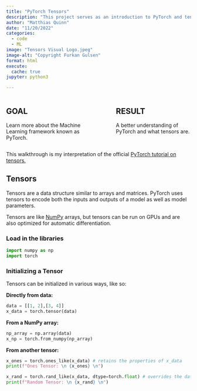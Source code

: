 ---
title: "PyTorch Tensors"
description: "This project serves as an introduction to PyTorch and tensors."
author: "Matthias Quinn"
date: "11/20/2022"
categories:
  - code
  - ML
image: "Tensors Visual Logo.jpeg"
image-alt: "Copyright Furkan Gulsen"
format: html
execute:
  cache: true
jupyter: python3

---

::: columns
::: {.column width="40%"}
## GOAL

Learn more about the Machine Learning framework known as PyTorch.
:::

::: {.column width="10%"}
<!-- empty column to create gap -->
:::

::: {.column width="40%"}
## RESULT

A better understanding of PyTorch and what tensors are.
:::
:::

This walkthrough is my interpretation of the official [PyTorch tutorial on tensors.](https://pytorch.org/tutorials/beginner/basics/tensor_tutorial.html)

## Tensors

Tensors are a data structure similar to arrays and matrices. PyTorch uses tensors to encode both the inputs and outputs of a model as well as model parameters.

Tensors are like [NumPy](https://numpy.org/) arrays, but tensors can be run on GPUs and are also optimized for automatic differentiation.

### Load in the libraries

```{python}
import numpy as np
import torch
```

### Initializing a Tensor
Tensors can be initialized in various ways, like so:

**Directly from data:**
```{python}
data = [[1, 2],[3, 4]]
x_data = torch.tensor(data)
```

**From a NumPy array:**
```{python}
np_array = np.array(data)
x_np = torch.from_numpy(np_array)
```

**From another tensor:**
```{python}
x_ones = torch.ones_like(x_data) # retains the properties of x_data
print(f"Ones Tensor: \n {x_ones} \n")

x_rand = torch.rand_like(x_data, dtype=torch.float) # overrides the datatype of x_data
print(f"Random Tensor: \n {x_rand} \n")
```






